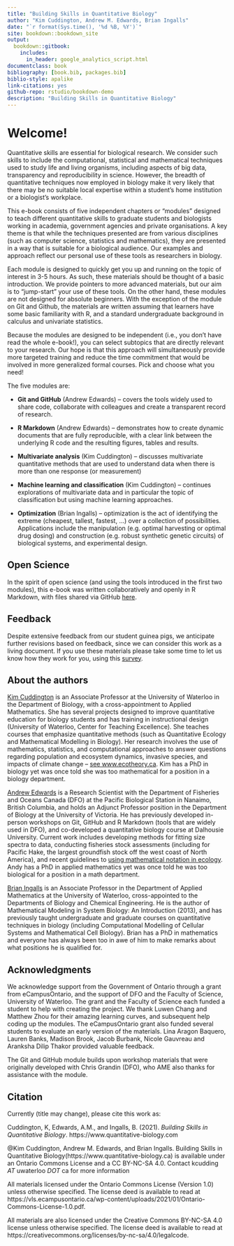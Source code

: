 ```yaml
---
title: "Building Skills in Quantitative Biology"
author: "Kim Cuddington, Andrew M. Edwards, Brian Ingalls"
date: "`r format(Sys.time(), '%d %B, %Y')`"
site: bookdown::bookdown_site
output:
  bookdown::gitbook:
    includes:
      in_header: google_analytics_script.html
documentclass: book
bibliography: [book.bib, packages.bib]
biblio-style: apalike
link-citations: yes
github-repo: rstudio/bookdown-demo
description: "Building Skills in Quantitative Biology"
---
```


#  Welcome!

Quantitative skills are essential for biological research. We consider such
skills to include the computational, statistical and mathematical techniques used to study life and
living organisms, including aspects of big data, transparency and reproducibility in science.
However, the breadth of quantitative techniques now employed in biology make it very likely
that there may be no suitable local expertise within a student's home
institution or a biologist's workplace.

This e-book consists of five independent chapters or "modules" designed to teach different quantitative skills to graduate students and biologists working in academia, government agencies and private organisations. A key theme is that while the techniques presented are from various disciplines (such as computer science, statistics and mathematics), they are presented in a way that is suitable for a biological audience. Our examples and approach reflect our personal use of these tools as researchers in biology.

Each module is designed to quickly get you up and running on the topic of interest in 3-5 hours. As such, these materials should be thought of a basic introduction. We provide pointers to more advanced materials, but our aim is to "jump-start" your use of these tools. On the other hand, these modules are not designed for absolute beginners. With the exception of the module on Git and Github, the materials are written assuming that learners have some basic familiarity with R, and a standard undergraduate background in calculus and univariate statistics.

Because the modules are designed to be independent (i.e., you don't have read the whole e-book!), you can select subtopics that are directly relevant to your research. Our hope is that this approach will simultaneously provide more targeted training and reduce the time commitment that would be involved in more generalized formal courses. Pick and choose what you need!

The five modules are:

* **Git and GitHub** (Andrew Edwards) -- covers the tools widely used to share code,
  collaborate with colleagues and create a transparent record of research.

* **R Markdown** (Andrew Edwards) -- demonstrates how to create dynamic documents
  that are fully reproducible, with a clear link between the underlying R code
  and the resulting figures, tables and results.

* **Multivariate analysis** (Kim Cuddington) -- discusses multivariate quantitative
  methods that are used to understand data when there is more than one response (or measurement)

* **Machine learning and classification** (Kim Cuddington) -- continues explorations
  of multivariate data and in particular the topic of classification but using machine learning approaches.

* **Optimization** (Brian Ingalls) -- optimization is the act of identifying the extreme (cheapest,
  tallest, fastest, ...) over a collection of possibilities. Applications include the manipulation  (e.g. optimal
  harvesting or optimal drug dosing) and construction (e.g. robust synthetic genetic circuits) of biological systems, and experimental design.



## Open Science

In the spirit of open science (and using the tools introduced in the first
two modules), this e-book was written collaboratively and
openly in R Markdown, with files shared via GitHub [here](https://github.com/quantitative-biology/Basics){target="_blank"}.

## Feedback

Despite extensive feedback from our student guinea pigs, we anticipate further
revisions based on feedback, since we can consider this work as a living
document. If you use these materials please take some time to
let us know how they work for you, using this
[survey](https://forms.gle/vLkcZq7NxPb2ajTQ6){target="_blank"}.


## About the authors

[Kim Cuddington](https://uwaterloo.ca/biology/people-profiles/kim-md-cuddington){target="_blank"}
is an Associate Professor at the University of Waterloo in the Department
of Biology, with a cross-appointment to Applied Mathematics. She has several projects designed to improve quantitative
education for biology students and has training in instructional design
(University of Waterloo, Center for Teaching Excellence). She teaches courses
that emphasize quantitative methods (such as Quantitative Ecology and
Mathematical Modelling in Biology). Her research involves the use of
mathematics, statistics, and computational approaches to answer questions
regarding population and ecosystem dynamics, invasive species, and impacts of
climate change -- [see www.ecotheory.ca](https://www.ecotheory.ca){target="_blank"}.
Kim has a PhD in biology yet was once told she was too mathematical for a
position in a biology department.

[Andrew Edwards](http://www.chebucto.ns.ca/~english/){target="_blank"} is a
Research Scientist with the Department of Fisheries and Oceans Canada (DFO) at
the Pacific Biological Station in Nanaimo, British Columbia, and holds an Adjunct Professor position in the
Department of Biology at the University of Victoria. He has
previously developed in-person workshops on Git, GitHub and R Markdown (tools
that are widely used in DFO), and co-developed a
quantitative biology course at Dalhousie University. Current work includes
developing methods for fitting size spectra to data, conducting fisheries stock
assessments (including for Pacific Hake, the largest groundfish stock off the
west coast of North America), and recent guidelines to [using mathematical notation
in ecology](https://doi.org/10.1111/2041-210X.13105){target="_blank"}.
Andy has a PhD in applied mathematics yet was once told he was too biological for a position in a math department.

[Brian Ingalls](https://uwaterloo.ca/applied-mathematics/people-profiles/brian-ingalls){target="_blank"}
is an Associate Professor in the Department of Applied Mathematics at the
University of Waterloo, cross-appointed
to the Departments of Biology and Chemical Engineering. He is the author of
Mathematical Modeling in System Biology: An Introduction (2013), and has previously taught
undergraduate and graduate courses on quantitative techniques in biology (including
Computational Modelling of Cellular Systems and Mathematical Cell Biology).
Brian has a PhD in mathematics and everyone has always been too in awe of him
to make remarks about what positions he is qualified for.

## Acknowledgments

We acknowledge support from the Government of Ontario through a grant from
eCampusOntario, and the support of DFO and the Faculty of Science, University of
Waterloo. The grant and the Faculty of Science each funded a student to help
with creating the project. We thank Luwen Chang and Matthew Zhou for their
amazing learning curves, and subsequent help coding up the modules. The
eCampusOntario grant also funded several students to evaluate an early version
of the materials. Lina Aragon Baquero, Lauren Banks, Madison Brook, Jacob
Burbank, Nicole Gauvreau and Aranksha Dilip Thakor provided valuable feedback.

The Git and GitHub module builds upon workshop materials that were originally
developed with Chris Grandin (DFO), who AME also thanks for assistance with the
module.

## Citation

Currently (title may change), please cite this work as:

Cuddington, K, Edwards, A.M., and Ingalls, B. (2021). *Building Skills in Quantitative Biology*. https://www.quantitative-biology.com

@Kim Cuddington, Andrew M. Edwards, and Brian Ingalls.
Building Skills in Quantitative Biology(https://www.quantitative-biology.ca) is available under an Ontario Commons License and a CC BY-NC-SA 4.0. Contact kcudding _AT_ uwaterloo _DOT_ ca for more information

All materials licensed under the Ontario Commons License (Version 1.0) unless otherwise specified. The license deed is available to read at https://vls.ecampusontario.ca/wp-content/uploads/2021/01/Ontario-Commons-License-1.0.pdf.  

All materials are also licensed under the Creative Commons BY-NC-SA 4.0 license unless otherwise specified. The license deed is available to read at https://creativecommons.org/licenses/by-nc-sa/4.0/legalcode. 


